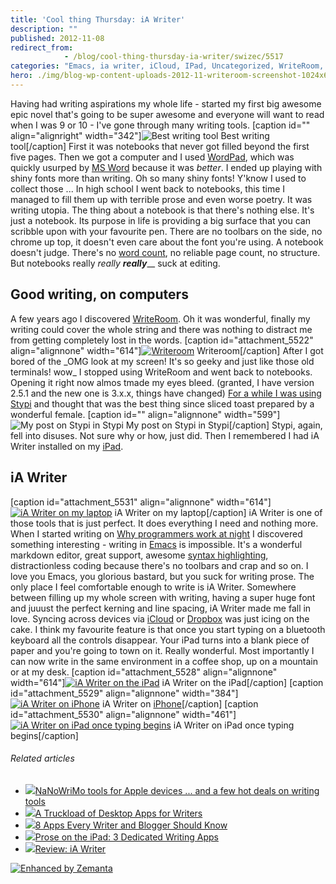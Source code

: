 ```yaml
---
title: 'Cool thing Thursday: iA Writer'
description: ""
published: 2012-11-08
redirect_from: 
            - /blog/cool-thing-thursday-ia-writer/swizec/5517
categories: "Emacs, ia writer, iCloud, IPad, Uncategorized, WriteRoom, Writing"
hero: ./img/blog-wp-content-uploads-2012-11-writeroom-screenshot-1024x640.png
---
```


Having had writing aspirations my whole life - started my first big awesome epic novel that's going to be super awesome and everyone will want to read when I was 9 or 10 - I've gone through many writing tools. \[caption id="" align="alignright" width="342"]![Best writing tool](http://distilleryimage6.s3.amazonaws.com/b5299ee41ef011e2979222000a1e9df0_7.jpg "Best writing tool") Best writing tool\[/caption] First it was notebooks that never got filled beyond the first five pages. Then we got a computer and I used [WordPad](http://en.wikipedia.org/wiki/WordPad "WordPad"), which was quickly usurped by [MS Word](http://en.wikipedia.org/wiki/Microsoft_Word "Microsoft Word") because it was _better_. I ended up playing with shiny fonts more than writing. Oh so many shiny fonts! Y'know I used to collect those ... In high school I went back to notebooks, this time I managed to fill them up with terrible prose and even worse poetry. It was writing utopia. The thing about a notebook is that there's nothing else. It's just a notebook. Its purpose in life is providing a big surface that you can scribble upon with your favourite pen. There are no toolbars on the side, no chrome up top, it doesn't even care about the font you're using. A notebook doesn't judge. There's no [word count](http://en.wikipedia.org/wiki/Word_count "Word count"), no reliable page count, no structure. But notebooks really _really_ **_really_**\_\_ suck at editing.

## Good writing, on computers

A few years ago I discovered [WriteRoom](http://www.hogbaysoftware.com/products/writeroom). Oh it was wonderful, finally my writing could cover the whole string and there was nothing to distract me from getting completely lost in the words. \[caption id="attachment_5522" align="alignnone" width="614"][![Writeroom](./img/blog-wp-content-uploads-2012-11-writeroom-screenshot-1024x640.png "Writeroom")](http://swizec.com/blog/wp-content/uploads/2012/11/writeroom-screenshot.png) Writeroom\[/caption] After I got bored of the \_OMG look at my screen! It's so geeky and just like those old terminals! wow_ I stopped using WriteRoom and went back to notebooks. Opening it right now almos tmade my eyes bleed. (granted, I have version 2.5.1 and the new one is 3.x.x, things have changed) [For a while I was using Stypi](http://swizec.com/blog/stypi-the-perfect-blogging-tool/swizec/3312) and thought that was the best thing since sliced toast prepared by a wonderful female. \[caption id="" align="alignnone" width="599"]![My post on Stypi in Stypi](./img/blog-wp-content-uploads-2012-01-Screen-Shot-2012-01-03-at-4.25.36-PM.png "My post on Stypi in Stypi") My post on Stypi in Stypi\[/caption] Stypi, again, fell into disuses. Not sure why or how, just did. Then I remembered I had iA Writer installed on my [iPad](http://en.wikipedia.org/wiki/IPad "IPad").

## iA Writer

\[caption id="attachment_5531" align="alignnone" width="614"][![iA Writer on my laptop](./img/blog-wp-content-uploads-2012-11-ia-writer-macos-1024x640.png "iA Writer on my laptop")](http://swizec.com/blog/wp-content/uploads/2012/11/ia-writer-macos.png) iA Writer on my laptop\[/caption] iA Writer is one of those tools that is just perfect. It does everything I need and nothing more. When I started writing on [Why programmers work at night](https://leanpub.com/nightowls) I discovered something interesting - writing in [Emacs](http://en.wikipedia.org/wiki/Emacs "Emacs") is impossible. It's a wonderful markdown editor, great support, awesome [syntax highlighting](http://en.wikipedia.org/wiki/Syntax_highlighting "Syntax highlighting"), distractionless coding because there's no toolbars and crap and so on. I love you Emacs, you glorious bastard, but you suck for writing prose. The only place I feel comfortable enough to write is iA Writer. Somewhere between filling up my whole screen with writing, having a super huge font and juuust the perfect kerning and line spacing, iA Writer made me fall in love. Syncing across devices via [iCloud](http://en.wikipedia.org/wiki/ICloud "ICloud") or [Dropbox](http://www.crunchbase.com/company/dropbox "Dropbox") was just icing on the cake. I think my favourite feature is that once you start typing on a bluetooth keyboard all the controls disappear. Your iPad turns into a blank piece of paper and you're going to town on it. Really wonderful. Most importantly I can now write in the same environment in a coffee shop, up on a mountain or at my desk. \[caption id="attachment_5528" align="alignnone" width="614"][![iA Writer on the iPad](./img/iA-Writer-on-the-iPadh5f1h7.png "iA Writer on the iPad")](./img/blog-wp-content-uploads-2012-11-ia-writer-ipad-landscape.png) iA Writer on the iPad\[/caption] \[caption id="attachment_5529" align="alignnone" width="384"][![iA Writer on iPhone](./img/iA-Writer-on-iPhone1j0357.png "iA Writer on iPhone")](./img/blog-wp-content-uploads-2012-11-ia-writer-iphone.png) iA Writer on [iPhone](http://en.wikipedia.org/wiki/IPhone "IPhone")\[/caption] \[caption id="attachment_5530" align="alignnone" width="461"][![iA Writer on iPad once typing begins](./img/iA-Writer-on-iPad-once-typing-beginsh2fg11.png "iA Writer on iPad once typing begins")](./img/blog-wp-content-uploads-2012-11-ia-writer-ipad-portrait-clean.png) iA Writer on iPad once typing begins\[/caption]

###### Related articles

-   [![](http://i.zemanta.com/122438801_80_80.jpg)](http://www.tuaw.com/2012/10/31/nanowrimo-tools-for-apple-devices-and-a-few-hot-deals-on-wri/)[NaNoWriMo tools for Apple devices ... and a few hot deals on writing tools](http://www.tuaw.com/2012/10/31/nanowrimo-tools-for-apple-devices-and-a-few-hot-deals-on-wri/)
-   [![](http://i.zemanta.com/111521151_80_80.jpg)](http://notes.envato.com/general/a-truckload-of-desktop-apps-for-writers/)[A Truckload of Desktop Apps for Writers](http://notes.envato.com/general/a-truckload-of-desktop-apps-for-writers/)
-   [![](http://i.zemanta.com/123900024_80_80.jpg)](http://mashable.com/2012/11/06/writing-apps/)[8 Apps Every Writer and Blogger Should Know](http://mashable.com/2012/11/06/writing-apps/)
-   [![](http://i.zemanta.com/115284071_80_80.jpg)](http://www.wired.com/reviews/2012/09/writing-apps-ipad/)[Prose on the iPad: 3 Dedicated Writing Apps](http://www.wired.com/reviews/2012/09/writing-apps-ipad/)
-   [![](http://i.zemanta.com/noimg_82_80_80.jpg)](http://www.hopelesscom.de/2012/8/20/review__ia_writer.html)[Review: iA Writer](http://www.hopelesscom.de/2012/8/20/review__ia_writer.html)

[![Enhanced by Zemanta](http://img.zemanta.com/zemified_e.png?x-id=a151bf8b-2f3d-433b-8663-89fa885ef83e)](http://www.zemanta.com/?px "Enhanced by Zemanta")
